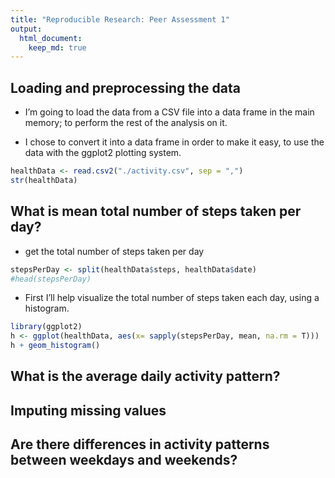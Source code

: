 ```yaml
---
title: "Reproducible Research: Peer Assessment 1"
output: 
  html_document:
    keep_md: true
---
```



## Loading and preprocessing the data

* I'm going to load the data from a CSV file into a data frame in the main memory; to perform the rest of the analysis on it.

* I chose to convert it into a data frame in order to make it easy, to use the data with the ggplot2 plotting system.

```r
healthData <- read.csv2("./activity.csv", sep = ",")
str(healthData)
```

## What is mean total number of steps taken per day?

* get the total number of steps taken per day

```r
stepsPerDay <- split(healthData$steps, healthData$date)
#head(stepsPerDay)
```

* First I'll help visualize the total number of steps taken each day, using a histogram.

```r
library(ggplot2)
h <- ggplot(healthData, aes(x= sapply(stepsPerDay, mean, na.rm = T)))
h + geom_histogram()
```



## What is the average daily activity pattern?



## Imputing missing values



## Are there differences in activity patterns between weekdays and weekends?
